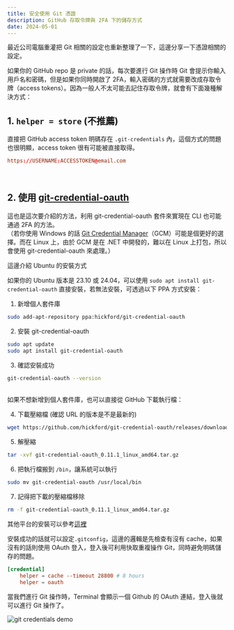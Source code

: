 ```yaml
---
title: 安全使用 Git 憑證
description: GitHub 存取令牌與 2FA 下的儲存方式
date: 2024-05-01
---
```




最近公司電腦重灌把 Git 相關的設定也重新整理了一下，這邊分享一下憑證相關的設定。

如果你的 GitHub repo 是 private 的話，每次要進行 Git 操作時 Git 會提示你輸入用戶名和密碼，但是如果你同時開啟了 2FA，輸入密碼的方式就需要改成存取令牌（access tokens）。因為一般人不太可能去記住存取令牌，就會有下面幾種解決方式：

## 1. `helper = store` (不推薦)

直接把 GitHub access token 明碼存在 `.git-credentials` 內，這個方式的問題也很明顯，access token 很有可能被直接取得。

```toml
https://USERNAME:ACCESSTOKEN@email.com
```

<br/>

## 2. 使用 **[git-credential-oauth](https://github.com/hickford/git-credential-oauth)**

這也是這次要介紹的方法，利用 git-credential-oauth 套件來實現在 CLI 也可能通過 2FA 的方法。<br/>
（若你使用 Windows 的話 [Git Credential Manager](https://github.com/GitCredentialManager/git-credential-manager)（GCM）可能是個更好的選擇。而在 Linux 上，由於 GCM 是在 .NET 中開發的，難以在 Linux 上打包，所以會使用 git-credential-oauth 來處理。）

這邊介紹 Ubuntu 的安裝方式

如果你的 Ubuntu 版本是 23.10 或 24.04，可以使用 `sudo apt install git-credential-oauth` 直接安裝，若無法安裝，可透過以下 PPA 方式安裝：

1.  新增個人套件庫

```bash
sudo add-apt-repository ppa:hickford/git-credential-oauth
```

2.  安裝 git-credential-oauth

```bash
sudo apt update
sudo apt install git-credential-oauth
```

3.  確認安裝成功

```bash
git-credential-oauth --version
```

<br/>
如果不想新增到個人套件庫，也可以直接從 GitHub 下載執行檔：

4.  下載壓縮檔 (確認 URL 的版本是不是最新的)

```bash
wget https://github.com/hickford/git-credential-oauth/releases/download/v0.11.1/git-credential-oauth_0.11.1_linux_amd64.tar.gz
```

5.  解壓縮

```bash
tar -xvf git-credential-oauth_0.11.1_linux_amd64.tar.gz
```

6.  把執行檔搬到 `/bin`，讓系統可以執行

```bash
sudo mv git-credential-oauth /usr/local/bin
```

7.  記得把下載的壓縮檔移除

```bash
rm -f git-credential-oauth_0.11.1_linux_amd64.tar.gz
```

其他平台的安裝可以參考[這裡](https://github.com/hickford/git-credential-oauth?tab=readme-ov-file#installation)

安裝成功的話就可以設定`.gitconfig`，這邊的邏輯是先檢查有沒有 cache，如果沒有的話則使用 OAuth 登入，登入後可利用快取重複操作 Git，同時避免明碼儲存的問題。

```toml
[credential]
    helper = cache --timeout 28800 # 8 hours
    helper = oauth
```

當我們進行 Git 操作時，Terminal 會顯示一個 Github 的 OAuth 連結，登入後就可以進行 Git 操作了。

<ImageZoom client:visible>
  <Image src={gitCredentialsDemo} alt="git credentials demo" />
</ImageZoom>
